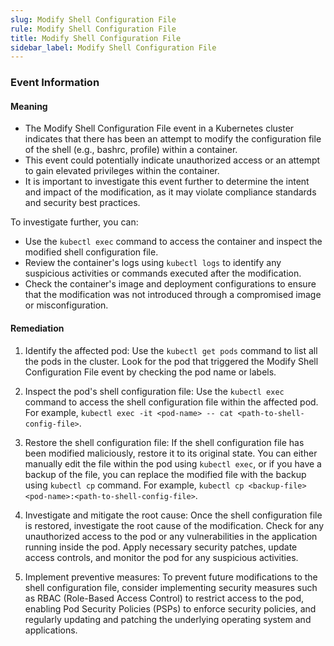 ```yaml
--- 
slug: Modify Shell Configuration File
rule: Modify Shell Configuration File
title: Modify Shell Configuration File
sidebar_label: Modify Shell Configuration File
---
```

                   
### Event Information

#### Meaning

- The Modify Shell Configuration File event in a Kubernetes cluster indicates that there has been an attempt to modify the configuration file of the shell (e.g., bashrc, profile) within a container.
- This event could potentially indicate unauthorized access or an attempt to gain elevated privileges within the container.
- It is important to investigate this event further to determine the intent and impact of the modification, as it may violate compliance standards and security best practices.

To investigate further, you can:
- Use the `kubectl exec` command to access the container and inspect the modified shell configuration file.
- Review the container's logs using `kubectl logs` to identify any suspicious activities or commands executed after the modification.
- Check the container's image and deployment configurations to ensure that the modification was not introduced through a compromised image or misconfiguration.

#### Remediation

1. Identify the affected pod: Use the `kubectl get pods` command to list all the pods in the cluster. Look for the pod that triggered the Modify Shell Configuration File event by checking the pod name or labels.

2. Inspect the pod's shell configuration file: Use the `kubectl exec` command to access the shell configuration file within the affected pod. For example, `kubectl exec -it <pod-name> -- cat <path-to-shell-config-file>`.

3. Restore the shell configuration file: If the shell configuration file has been modified maliciously, restore it to its original state. You can either manually edit the file within the pod using `kubectl exec`, or if you have a backup of the file, you can replace the modified file with the backup using `kubectl cp` command. For example, `kubectl cp <backup-file> <pod-name>:<path-to-shell-config-file>`.

4. Investigate and mitigate the root cause: Once the shell configuration file is restored, investigate the root cause of the modification. Check for any unauthorized access to the pod or any vulnerabilities in the application running inside the pod. Apply necessary security patches, update access controls, and monitor the pod for any suspicious activities.

5. Implement preventive measures: To prevent future modifications to the shell configuration file, consider implementing security measures such as RBAC (Role-Based Access Control) to restrict access to the pod, enabling Pod Security Policies (PSPs) to enforce security policies, and regularly updating and patching the underlying operating system and applications.


 